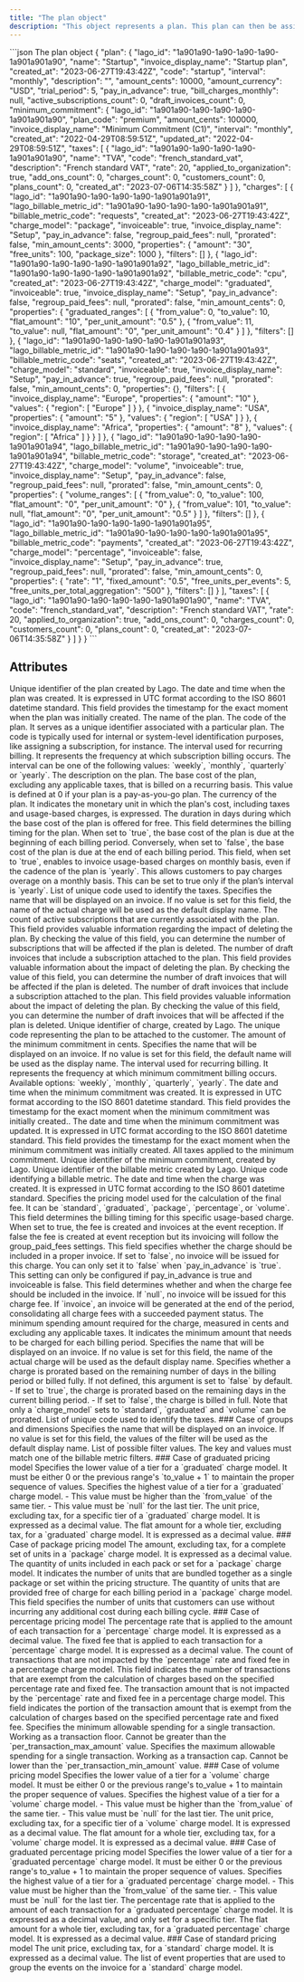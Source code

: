 ```yaml
---
title: "The plan object"
description: "This object represents a plan. This plan can then be assigned to a customer."
---
```


<RequestExample>
```json The plan object
{
  "plan": {
    "lago_id": "1a901a90-1a90-1a90-1a90-1a901a901a90",
    "name": "Startup",
    "invoice_display_name": "Startup plan",
    "created_at": "2023-06-27T19:43:42Z",
    "code": "startup",
    "interval": "monthly",
    "description": "",
    "amount_cents": 10000,
    "amount_currency": "USD",
    "trial_period": 5,
    "pay_in_advance": true,
    "bill_charges_monthly": null,
    "active_subscriptions_count": 0,
    "draft_invoices_count": 0,
    "minimum_commitment": {
      "lago_id": "1a901a90-1a90-1a90-1a90-1a901a901a90",
      "plan_code": "premium",
      "amount_cents": 100000,
      "invoice_display_name": "Minimum Commitment (C1)",
      "interval": "monthly",
      "created_at": "2022-04-29T08:59:51Z",
      "updated_at": "2022-04-29T08:59:51Z",
      "taxes": [
        {
          "lago_id": "1a901a90-1a90-1a90-1a90-1a901a901a90",
          "name": "TVA",
          "code": "french_standard_vat",
          "description": "French standard VAT",
          "rate": 20,
          "applied_to_organization": true,
          "add_ons_count": 0,
          "charges_count": 0,
          "customers_count": 0,
          "plans_count": 0,
          "created_at": "2023-07-06T14:35:58Z"
        }
      ]
    },
    "charges": [
      {
        "lago_id": "1a901a90-1a90-1a90-1a90-1a901a901a91",
        "lago_billable_metric_id": "1a901a90-1a90-1a90-1a90-1a901a901a91",
        "billable_metric_code": "requests",
        "created_at": "2023-06-27T19:43:42Z",
        "charge_model": "package",
        "invoiceable": true,
        "invoice_display_name": "Setup",
        "pay_in_advance": false,
        "regroup_paid_fees": null,
        "prorated": false,
        "min_amount_cents": 3000,
        "properties": {
          "amount": "30",
          "free_units": 100,
          "package_size": 1000
        },
        "filters": []
      },
      {
        "lago_id": "1a901a90-1a90-1a90-1a90-1a901a901a92",
        "lago_billable_metric_id": "1a901a90-1a90-1a90-1a90-1a901a901a92",
        "billable_metric_code": "cpu",
        "created_at": "2023-06-27T19:43:42Z",
        "charge_model": "graduated",
        "invoiceable": true,
        "invoice_display_name": "Setup",
        "pay_in_advance": false,
        "regroup_paid_fees": null,
        "prorated": false,
        "min_amount_cents": 0,
        "properties": {
          "graduated_ranges": [
            {
              "from_value": 0,
              "to_value": 10,
              "flat_amount": "10",
              "per_unit_amount": "0.5"
            },
            {
              "from_value": 11,
              "to_value": null,
              "flat_amount": "0",
              "per_unit_amount": "0.4"
            }
          ]
        },
        "filters": []
      },
      {
        "lago_id": "1a901a90-1a90-1a90-1a90-1a901a901a93",
        "lago_billable_metric_id": "1a901a90-1a90-1a90-1a90-1a901a901a93",
        "billable_metric_code": "seats",
        "created_at": "2023-06-27T19:43:42Z",
        "charge_model": "standard",
        "invoiceable": true,
        "invoice_display_name": "Setup",
        "pay_in_advance": true,
        "regroup_paid_fees": null,
        "prorated": false,
        "min_amount_cents": 0,
        "properties": {},
        "filters": [
          {
            "invoice_display_name": "Europe",
            "properties": {
              "amount": "10"
            },
            "values": {
              "region": [
                "Europe"
              ]
            }
          },
          {
            "invoice_display_name": "USA",
            "properties": {
              "amount": "5"
            },
            "values": {
              "region": [
                "USA"
              ]
            }
          },
          {
            "invoice_display_name": "Africa",
            "properties": {
              "amount": "8"
            },
            "values": {
              "region": [
                "Africa"
              ]
            }
          }
        ]
      },
      {
        "lago_id": "1a901a90-1a90-1a90-1a90-1a901a901a94",
        "lago_billable_metric_id": "1a901a90-1a90-1a90-1a90-1a901a901a94",
        "billable_metric_code": "storage",
        "created_at": "2023-06-27T19:43:42Z",
        "charge_model": "volume",
        "invoiceable": true,
        "invoice_display_name": "Setup",
        "pay_in_advance": false,
        "regroup_paid_fees": null,
        "prorated": false,
        "min_amount_cents": 0,
        "properties": {
          "volume_ranges": [
            {
              "from_value": 0,
              "to_value": 100,
              "flat_amount": "0",
              "per_unit_amount": "0"
            },
            {
              "from_value": 101,
              "to_value": null,
              "flat_amount": "0",
              "per_unit_amount": "0.5"
            }
          ]
        },
        "filters": []
      },
      {
        "lago_id": "1a901a90-1a90-1a90-1a90-1a901a901a95",
        "lago_billable_metric_id": "1a901a90-1a90-1a90-1a90-1a901a901a95",
        "billable_metric_code": "payments",
        "created_at": "2023-06-27T19:43:42Z",
        "charge_model": "percentage",
        "invoiceable": false,
        "invoice_display_name": "Setup",
        "pay_in_advance": true,
        "regroup_paid_fees": null,
        "prorated": false,
        "min_amount_cents": 0,
        "properties": {
          "rate": "1",
          "fixed_amount": "0.5",
          "free_units_per_events": 5,
          "free_units_per_total_aggregation": "500"
        },
        "filters": []
      }
    ],
    "taxes": [
      {
        "lago_id": "1a901a90-1a90-1a90-1a90-1a901a901a90",
        "name": "TVA",
        "code": "french_standard_vat",
        "description": "French standard VAT",
        "rate": 20,
        "applied_to_organization": true,
        "add_ons_count": 0,
        "charges_count": 0,
        "customers_count": 0,
        "plans_count": 0,
        "created_at": "2023-07-06T14:35:58Z"
      }
    ]
  }
}
```
</RequestExample>

## Attributes

<ResponseField name="plan" type="object">
  <Expandable title="object" defaultOpen="true">
    <ResponseField name="lago_id" type="string" required>
      Unique identifier of the plan created by Lago.
    </ResponseField>
    <ResponseField name="created_at" type="string" required>
      The date and time when the plan was created. It is expressed in UTC format
      according to the ISO 8601 datetime standard. This field provides the
      timestamp for the exact moment when the plan was initially created.
    </ResponseField>
    <ResponseField name="name" type="string" required>
      The name of the plan.
    </ResponseField>
    <ResponseField name="code" type="string" required>
      The code of the plan. It serves as a unique identifier associated with a
      particular plan. The code is typically used for internal or system-level
      identification purposes, like assigning a subscription, for instance.
    </ResponseField>
    <ResponseField name="interval" type="string" required>
      The interval used for recurring billing. It represents the frequency at
      which subscription billing occurs. The interval can be one of the
      following values: `weekly`, `monthly`, `quarterly` or `yearly`.
    </ResponseField>
    <ResponseField name="description" type="string">
      The description on the plan.
    </ResponseField>
    <ResponseField name="amount_cents" type="integer" required>
      The base cost of the plan, excluding any applicable taxes, that is billed
      on a recurring basis. This value is defined at 0 if your plan is a
      pay-as-you-go plan.
    </ResponseField>
    <ResponseField name="amount_currency" type="string" required>
      The currency of the plan. It indicates the monetary unit in which the
      plan's cost, including taxes and usage-based charges, is expressed.
    </ResponseField>
    <ResponseField name="trial_period" type="float">
      The duration in days during which the base cost of the plan is offered for
      free.
    </ResponseField>
    <ResponseField name="pay_in_advance" type="boolean" required>
      This field determines the billing timing for the plan. When set to `true`,
      the base cost of the plan is due at the beginning of each billing period.
      Conversely, when set to `false`, the base cost of the plan is due at the
      end of each billing period.
    </ResponseField>
    <ResponseField name="bill_charges_monthly" type="boolean">
      This field, when set to `true`, enables to invoice usage-based charges on
      monthly basis, even if the cadence of the plan is `yearly`. This allows
      customers to pay charges overage on a monthly basis. This can be set to
      true only if the plan’s interval is `yearly`.
    </ResponseField>
    <ResponseField name="tax_code" type="string">
      List of unique code used to identify the taxes.
    </ResponseField>
    <ResponseField name="invoice_display_name" type="string">
      Specifies the name that will be displayed on an invoice. If no value is
      set for this field, the name of the actual charge will be used as the
      default display name.
    </ResponseField>
    <ResponseField name="active_subscriptions_count" type="integer" required>
      The count of active subscriptions that are currently associated with the
      plan. This field provides valuable information regarding the impact of
      deleting the plan. By checking the value of this field, you can determine
      the number of subscriptions that will be affected if the plan is deleted.
    </ResponseField>
    <ResponseField name="draft_invoices_count" type="integer" required>
      The number of draft invoices that include a subscription attached to the
      plan. This field provides valuable information about the impact of
      deleting the plan. By checking the value of this field, you can determine
      the number of draft invoices that will be affected if the plan is deleted.
    </ResponseField>
    <ResponseField name="draft_invoices_count" type="integer" required>
      The number of draft invoices that include a subscription attached to the
      plan. This field provides valuable information about the impact of
      deleting the plan. By checking the value of this field, you can determine
      the number of draft invoices that will be affected if the plan is deleted.
    </ResponseField>
    <ResponseField name="minimum_commitment" type="object">
      <Expandable title="minimum_commitment">
        <ResponseField name="lago_id" type="string" required>
          Unique identifier of charge, created by Lago.
        </ResponseField>
        <ResponseField name="plan_code" type="string">
          The unique code representing the plan to be attached to the customer.
        </ResponseField>
        <ResponseField name="amount_cents" type="integer" required>
          The amount of the minimum commitment in cents.
        </ResponseField>
        <ResponseField name="invoice_display_name" type="string">
          Specifies the name that will be displayed on an invoice. If no value
          is set for this field, the default name will be used as the display
          name.
        </ResponseField>
        <ResponseField name="interval" type="string">
          The interval used for recurring billing. It represents the frequency
          at which minimum commitment billing occurs. Available options:
          `weekly`, `monthly`, `quarterly`, `yearly`.
        </ResponseField>
        <ResponseField name="created_at" type="string" required>
          The date and time when the minimum commitment was created. It is
          expressed in UTC format according to the ISO 8601 datetime standard.
          This field provides the timestamp for the exact moment when the
          minimum commitment was initially created..
        </ResponseField>
        <ResponseField name="updated_at" type="string">
          The date and time when the minimum commitment was updated. It is
          expressed in UTC format according to the ISO 8601 datetime standard.
          This field provides the timestamp for the exact moment when the
          minimum commitment was initially created.
        </ResponseField>
        <ResponseField name="taxes" type="object[]">
          All taxes applied to the minimum commitment.
        </ResponseField>
      </Expandable>
    </ResponseField>
    <ResponseField name="charges" type="array">
      <Expandable title="charges">
        <ResponseField name="lago_id" type="string" required>
          Unique identifier of the minimum commitment, created by Lago.
        </ResponseField>
        <ResponseField name="lago_billable_metric_id" type="string" required>
          Unique identifier of the billable metric created by Lago.
        </ResponseField>
        <ResponseField name="billable_metric_code" type="string" required>
          Unique code identifying a billable metric.
        </ResponseField>
        <ResponseField name="created_at" type="string" required>
          The date and time when the charge was created. It is expressed in UTC
          format according to the ISO 8601 datetime standard.
        </ResponseField>
        <ResponseField name="charge_model" type="string" required>
          Specifies the pricing model used for the calculation of the final fee.
          It can be `standard`, `graduated`, `package`, `percentage`, or
          `volume`.
        </ResponseField>
        <ResponseField name="pay_in_advance" type="boolean">
          This field determines the billing timing for this specific usage-based
          charge. When set to true, the fee is created and invoices at the event
          reception. If false the fee is created at event reception but its
          invoicing will follow the group_paid_fees settings.
        </ResponseField>
        <ResponseField name="invoiceable" type="boolean">
          This field specifies whether the charge should be included in a proper
          invoice. If set to `false`, no invoice will be issued for this charge.
          You can only set it to `false` when `pay_in_advance` is `true`.
        </ResponseField>
        <ResponseField name="regroup_paid_fees" type="string">
          This setting can only be configured if pay_in_advance is true and invoiceable is false. This
          field determines whether and when the charge fee should be included in
          the invoice. If `null`, no invoice will be issued for this charge fee.
          If `invoice`, an invoice will be generated at the end of the period,
          consolidating all charge fees with a succeeded payment status.
        </ResponseField>
        <ResponseField name="min_amount_cents" type="integer">
          The minimum spending amount required for the charge, measured in cents
          and excluding any applicable taxes. It indicates the minimum amount
          that needs to be charged for each billing period.
        </ResponseField>
        <ResponseField name="invoice_display_name" type="string">
          Specifies the name that will be displayed on an invoice. If no value
          is set for this field, the name of the actual charge will be used as
          the default display name.
        </ResponseField>
        <ResponseField name="prorated" type="boolean" required>
          Specifies whether a charge is prorated based on the remaining number
          of days in the billing period or billed fully. If not defined, this
          argument is set to `false` by default. - If set to `true`, the charge
          is prorated based on the remaining days in the current billing period.
          - If set to `false`, the charge is billed in full. Note that only a
          `charge_model` sets to `standard`, `graduated` and `volume` can be
          prorated.
        </ResponseField>
        <ResponseField name="tax_code" type="string">
          List of unique code used to identify the taxes.
        </ResponseField>
        <ResponseField name="properties" type="JSON">
          <Expandable>
            ### Case of groups and dimensions
            <ResponseField name="group_properties" type="array">
              <Expandable>
                <ResponseField name="invoice_display_name" type="string">
                  Specifies the name that will be displayed on an invoice. If no
                  value is set for this field, the values of the filter will be
                  used as the default display name.
                </ResponseField>
                <ResponseField name="values" type="string">
                  List of possible filter values. The key and values must match
                  one of the billable metric filters.
                </ResponseField>
              </Expandable>
            </ResponseField>
            ### Case of graduated pricing model
            <ResponseField name="graduated_ranges" type="array" required>
              <Expandable>
                <ResponseField name="from_value" type="integer" required>
                  Specifies the lower value of a tier for a `graduated` charge
                  model. It must be either 0 or the previous range's `to_value +
                  1` to maintain the proper sequence of values.
                </ResponseField>
                <ResponseField name="to_value" type="integer" required>
                  Specifies the highest value of a tier for a `graduated` charge
                  model. - This value must be higher than the `from_value` of
                  the same tier. - This value must be `null` for the last tier.
                </ResponseField>
                <ResponseField name="per_unit_amount" type="string" required>
                  The unit price, excluding tax, for a specific tier of a
                  `graduated` charge model. It is expressed as a decimal value.
                </ResponseField>
                <ResponseField name="flat_amount" type="string" required>
                  The flat amount for a whole tier, excluding tax, for a
                  `graduated` charge model. It is expressed as a decimal value.
                </ResponseField>
              </Expandable>
            </ResponseField>
            ### Case of package pricing model
            <ResponseField name="amount" type="string" required>
              The amount, excluding tax, for a complete set of units in a
              `package` charge model. It is expressed as a decimal value.
            </ResponseField>
            <ResponseField name="package_size" type="integer" required>
              The quantity of units included in each pack or set for a `package`
              charge model. It indicates the number of units that are bundled
              together as a single package or set within the pricing structure.
            </ResponseField>
            <ResponseField name="free_units" type="integer" required>
              The quantity of units that are provided free of charge for each
              billing period in a `package` charge model. This field specifies
              the number of units that customers can use without incurring any
              additional cost during each billing cycle.
            </ResponseField>
            ### Case of percentage pricing model
            <ResponseField name="rate" type="string" required>
              The percentage rate that is applied to the amount of each
              transaction for a `percentage` charge model. It is expressed as a
              decimal value.
            </ResponseField>
            <ResponseField name="fixed_amount" type="string">
              The fixed fee that is applied to each transaction for a
              `percentage` charge model. It is expressed as a decimal value.
            </ResponseField>
            <ResponseField name="free_units_per_events" type="integer">
              The count of transactions that are not impacted by the
              `percentage` rate and fixed fee in a percentage charge model. This
              field indicates the number of transactions that are exempt from
              the calculation of charges based on the specified percentage rate
              and fixed fee.
            </ResponseField>
            <ResponseField
              name="free_units_per_total_aggregation"
              type="integer"
            >
              The transaction amount that is not impacted by the `percentage`
              rate and fixed fee in a percentage charge model. This field
              indicates the portion of the transaction amount that is exempt
              from the calculation of charges based on the specified percentage
              rate and fixed fee.
            </ResponseField>
            <ResponseField name="per_transaction_min_amount" type="string">
              Specifies the minimum allowable spending for a single transaction.
              Working as a transaction floor. Cannot be greater than the
              `per_transaction_max_amount` value.
            </ResponseField>
            <ResponseField name="per_transaction_max_amount" type="string">
              Specifies the maximum allowable spending for a single transaction.
              Working as a transaction cap. Cannot be lower than the
              `per_transaction_min_amount` value.
            </ResponseField>
            ### Case of volume pricing model
            <ResponseField name="volume_ranges" type="array" required>
              <Expandable>
                <ResponseField name="from_value" type="integer" required>
                  Specifies the lower value of a tier for a `volume` charge
                  model. It must be either 0 or the previous range's to_value +
                  1 to maintain the proper sequence of values.
                </ResponseField>
                <ResponseField name="to_value" type="integer" required>
                  Specifies the highest value of a tier for a `volume` charge
                  model. - This value must be higher than the `from_value` of
                  the same tier. - This value must be `null` for the last tier.
                </ResponseField>
                <ResponseField name="per_unit_amount" type="string" required>
                  The unit price, excluding tax, for a specific tier of a
                  `volume` charge model. It is expressed as a decimal value.
                </ResponseField>
                <ResponseField name="flat_amount" type="string" required>
                  The flat amount for a whole tier, excluding tax, for a
                  `volume` charge model. It is expressed as a decimal value.
                </ResponseField>
              </Expandable>
            </ResponseField>
            ### Case of graduated percentage pricing model
            <ResponseField
              name="graduated_percentage_ranges"
              type="array"
              required
            >
              <Expandable>
                <ResponseField name="from_value" type="integer" required>
                  Specifies the lower value of a tier for a `graduated
                  percentage` charge model. It must be either 0 or the previous
                  range's to_value + 1 to maintain the proper sequence of
                  values.
                </ResponseField>
                <ResponseField name="to_value" type="integer" required>
                  Specifies the highest value of a tier for a `graduated
                  percentage` charge model. - This value must be higher than the
                  `from_value` of the same tier. - This value must be `null` for
                  the last tier.
                </ResponseField>
                <ResponseField name="rate" type="string" required>
                  The percentage rate that is applied to the amount of each
                  transaction for a `graduated percentage` charge model. It is
                  expressed as a decimal value, and only set for a specific
                  tier.
                </ResponseField>
                <ResponseField name="flat_amount" type="string" required>
                  The flat amount for a whole tier, excluding tax, for a
                  `graduated percentage` charge model. It is expressed as a
                  decimal value.
                </ResponseField>
              </Expandable>
            </ResponseField>
            ### Case of standard pricing model
            <ResponseField name="amount" type="string" required>
              The unit price, excluding tax, for a `standard` charge model. It
              is expressed as a decimal value.
            </ResponseField>
            <ResponseField name="grouped_by" type="array">
              The list of event properties that are used to group the events on
              the invoice for a `standard` charge model.
            </ResponseField>
          </Expandable>
        </ResponseField>
      </Expandable>
    </ResponseField>
  </Expandable>
</ResponseField>
